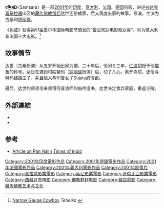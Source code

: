 {{不是|色，戒 (電影)}}
{{Infobox film
| name           = 色戒
| image          = Samsara film.jpg
| caption        =电影海报
| director       = 宾·纳伦
| writer         = 宾·纳伦和蒂姆·贝克
| starring       = 古桑、[[钟丽缇|钟丽缇]]
| released       = 2002
| runtime        = 138分钟
| country        = 印度，德国，法国，意大利，瑞士
| language       = [[藏语|藏语]] / [[拉达克语|拉达克语]]
| budget         =
}}
《'''色戒'''》（Samsara）是一部[[2001年|2001年]]的[[印度|印度]]、[[意大利|意大利]]、[[法国|法国]]、[[德国|德国]]电影，讲述[[拉达克|拉达克]][[喜马拉雅|喜马拉雅]]山区的[[藏传佛教|藏传佛教]][[僧侣|僧侣]]达世还俗成家，后又再度出家的故事。导演{{tsl|en|Pan Nalin|宾·纳伦|宾·纳伦}}，主演为古桑和[[钟丽缇|钟丽缇]]。

《色戒》获得第51届墨尔本国际电影节颁发的“最受欢迎电影观众奖”，列为意大利和法国十大电影。<ref>[http://www.tehelka.com/story_main18.asp?filename=hub061706Narrow_Gauge.asp Narrow Gauge Cowboy] {{webarchive|url=https://archive.is/20120919071145/http://www.tehelka.com/story_main18.asp?filename=hub061706Narrow_Gauge.asp |date=2012-09-19 }} ''Tehelka''.</ref>

==故事情节==
达世（古桑扮演）从五岁开始出家为僧。二十年后，他闭关三年，[[仁波切|仁波切]]授予他[[堪布|堪布]]的称号。达世在遇到村姑琶玛（[[钟丽缇|钟丽缇]]扮演）后，动了凡心，离开寺院，还俗与琶玛结婚生子，并且陷入与印度女子Sujata的情欲。

最后，达世的师弟带来师傅阿普法师的临终遗书，达世决定舍弃家庭，重返寺院。



==外部連結==
*{{imdb title|tt0196069|色戒}}
*{{Douban|id=1294853}}


==参考==
<references/>
* [http://timesofindia.indiatimes.com/Ahmedabad/From_a_tea_stall_in_Amreli_to_Hollywood/articleshow/3030685.cms Article on Pan Nalin] ''[[Times_of_India|Times of India]]''
[[Category:2001年印度電影作品|Category:2001年印度電影作品]]
[[Category:2001年德國電影作品|Category:2001年德國電影作品]]
[[Category:2001年法國電影作品|Category:2001年法國電影作品]]
[[Category:2001年義大利電影作品|Category:2001年義大利電影作品]]
[[Category:2001年剧情片|Category:2001年剧情片]]
[[Category:派拉蒙影業電影|Category:派拉蒙影業電影]]
[[Category:索尼影業電影|Category:索尼影業電影]]
[[Category:哥倫比亞影業電影|Category:哥倫比亞影業電影]]
[[Category:西藏背景电影|Category:西藏背景电影]]
[[Category:佛教题材电影|Category:佛教题材电影]]
[[Category:藏語電影|Category:藏語電影]]
[[Category:藏传佛教艺术与文化|Category:藏传佛教艺术与文化]]